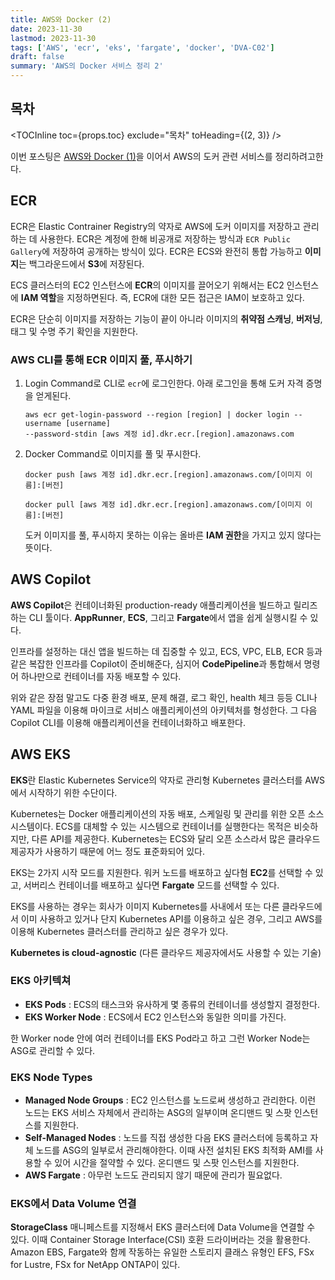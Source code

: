```yaml
---
title: AWS와 Docker (2)
date: 2023-11-30
lastmod: 2023-11-30
tags: ['AWS', 'ecr', 'eks', 'fargate', 'docker', 'DVA-C02']
draft: false
summary: 'AWS의 Docker 서비스 정리 2'
---
```


## 목차

<TOCInline toc={props.toc} exclude="목차" toHeading={(2, 3)} />

이번 포스팅은 [AWS와 Docker (1)](/blog/aws/aws-ecs-1)을 이어서 AWS의 도커 관련 서비스를 정리하려고한다.

## ECR

ECR은 Elastic Contrainer Registry의 약자로 AWS에 도커 이미지를 저장하고 관리하는 데 사용한다. ECR은 계정에 한해 비공개로 저장하는 방식과
`ECR Public Gallery`에 저장하여 공개하는 방식이 있다. ECR은 ECS와 완전히 통합 가능하고 **이미지**는 백그라운드에서 **S3**에 저장된다.

ECS 클러스터의 EC2 인스턴스에 **ECR**의 이미지를 끌어오기 위해서는 EC2 인스턴스에 **IAM 역할**을 지정하면된다. 즉, ECR에 대한 모든 접근은 IAM이 보호하고 있다.

ECR은 단순히 이미지를 저장하는 기능이 끝이 아니라 이미지의 **취약점 스캐닝**, **버저닝**, 태그 및 수명 주기 확인을 지원한다.

### AWS CLI를 통해 ECR 이미지 풀, 푸시하기

1. Login Command로 CLI로 `ecr`에 로그인한다. 아래 로그인을 통해 도커 자격 증명을 얻게된다.
   ```:Login docker
   aws ecr get-login-password --region [region] | docker login --username [username]
   --password-stdin [aws 계정 id].dkr.ecr.[region].amazonaws.com
   ```
2. Docker Command로 이미지를 풀 및 푸시한다.
   ```:Push image
   docker push [aws 계정 id].dkr.ecr.[region].amazonaws.com/[이미지 이름]:[버전]
   ```
   ```:Pull image
   docker pull [aws 계정 id].dkr.ecr.[region].amazonaws.com/[이미지 이름]:[버전]
   ```
   도커 이미지를 풀, 푸시하지 못하는 이유는 올바른 **IAM 권한**을 가지고 있지 않다는 뜻이다.

## AWS Copilot

**AWS Copilot**은 컨테이너화된 production-ready 애플리케이션을 빌드하고 릴리즈하는 CLI 툴이다.
**AppRunner**, **ECS**, 그리고 **Fargate**에서 앱을 쉽게 실행시킬 수 있다.

인프라를 설정하는 대신 앱을 빌드하는 데 집중할 수 있고, ECS, VPC, ELB, ECR 등과 같은 복잡한 인프라를 Copilot이 준비해준다,
심지어 **CodePipeline**과 통합해서 명령어 하나만으로 컨테이너를 자동 배포할 수 있다.

위와 같은 장점 말고도 다중 환경 배포, 문제 해결, 로그 확인, health 체크 등등 CLI나 YAML 파일을 이용해 마이크로 서비스 애플리케이션의 아키텍처를 형성한다.
그 다음 Copilot CLI를 이용해 애플리케이션을 컨테이너화하고 배포한다.

## AWS EKS

**EKS**란 Elastic Kubernetes Service의 약자로 관리형 Kubernetes 클러스터를 AWS에서 시작하기 위한 수단이다.

Kubernetes는 Docker 애플리케이션의 자동 배포, 스케일링 및 관리를 위한 오픈 소스 시스템이다. ECS를 대체할 수 있는 시스템으로
컨테이너를 실행한다는 목적은 비슷하지만, 다른 API를 제공한다. Kubernetes는 ECS와 달리 오픈 소스라서 많은 클라우드 제공자가 사용하기 때문에
어느 정도 표준화되어 있다.

EKS는 2가지 시작 모드를 지원한다. 워커 노드를 배포하고 싶다혐 **EC2**를 선택할 수 있고, 서버리스 컨테이너를 배포하고 싶다면 **Fargate** 모드를 선택할 수 있다.

EKS를 사용하는 경우는 회사가 이미지 Kubernetes를 사내에서 또는 다른 클라우드에서 이미 사용하고 있거나 단지 Kubernetes API를 이용하고 싶은 경우,
그리고 AWS를 이용해 Kubernetes 클러스터를 관리하고 싶은 경우가 있다.

**Kubernetes is cloud-agnostic** (다른 클라우드 제공자에서도 사용할 수 있는 기술)

### EKS 아키텍쳐

- **EKS Pods** : ECS의 태스크와 유사하게 몇 종류의 컨테이너를 생성할지 결정한다.
- **EKS Worker Node** : ECS에서 EC2 인스턴스와 동일한 의미를 가진다.

한 Worker node 안에 여러 컨테이너를 EKS Pod라고 하고 그런 Worker Node는 ASG로 관리할 수 있다.

### EKS Node Types

- **Managed Node Groups** : EC2 인스턴스를 노드로써 생성하고 관리한다. 이런 노드는 EKS 서비스 자체에서 관리하는 ASG의 일부이며 온디맨드 및 스팟 인스턴스를 지원한다.
- **Self-Managed Nodes** : 노드를 직접 생성한 다음 EKS 클러스터에 등록하고 자체 노드를 ASG의 일부로서 관리해야한다. 이때 사전 설치된 EKS 최적화 AMI를 사용할 수 있어 시간을 절약할 수 있다. 온디맨드 및 스팟 인스턴스를 지원한다.
- **AWS Fargate** : 아무런 노드도 관리되지 않기 때문에 관리가 필요없다.

### EKS에서 Data Volume 연결

**StorageClass** 매니페스트를 지정해서 EKS 클러스터에 Data Volume을 연결할 수 있다. 이때 Container Storage Interface(CSI) 호환 드라이버라는 것을 활용한다.
Amazon EBS, Fargate와 함께 작동하는 유일한 스토리지 클래스 유형인 EFS, FSx for Lustre, FSx for NetApp ONTAP이 있다.
